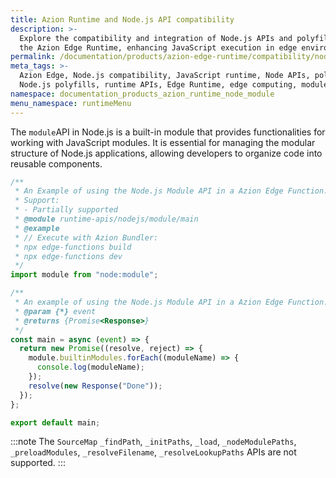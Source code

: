 ```yaml
---
title: Azion Runtime and Node.js API compatibility
description: >-
  Explore the compatibility and integration of Node.js APIs and polyfills with
  the Azion Edge Runtime, enhancing JavaScript execution in edge environments.
permalink: /documentation/products/azion-edge-runtime/compatibility/node/module/
meta_tags: >-
  Azion Edge, Node.js compatibility, JavaScript runtime, Node APIs, polyfills,
  Node.js polyfills, runtime APIs, Edge Runtime, edge computing, module
namespace: documentation_products_azion_runtime_node_module
menu_namespace: runtimeMenu
---
```


The `module`API in Node.js is a built-in module that provides functionalities for working with JavaScript modules. It is essential for managing the modular structure of Node.js applications, allowing developers to organize code into reusable components.

```javascript
/**
 * An Example of using the Node.js Module API in a Azion Edge Function.
 * Support:
 * - Partially supported
 * @module runtime-apis/nodejs/module/main
 * @example
 * // Execute with Azion Bundler:
 * npx edge-functions build
 * npx edge-functions dev
 */
import module from "node:module";

/**
 * An example of using the Node.js Module API in a Azion Edge Function.
 * @param {*} event
 * @returns {Promise<Response>}
 */
const main = async (event) => {
  return new Promise((resolve, reject) => {
    module.builtinModules.forEach((moduleName) => {
      console.log(moduleName);
    });
    resolve(new Response("Done"));
  });
};

export default main;
```

:::note
The `SourceMap` `_findPath`, `_initPaths`, `_load`, `_nodeModulePaths`, `_preloadModules`, `_resolveFilename`, `_resolveLookupPaths` APIs are not supported.
:::